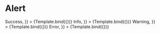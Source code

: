 
<Meta title="Components/Alert" component={Alert} />


# Alert

<Canvas>
  <Story
    name="Success"
    args={{
      status: "success",
      children: <Alert.Title>Success</Alert.Title>,
    }}
  >
    {Template.bind({})}
  </Story>
  <Story
    name="Info"
    args={{
      status: "info",
      children: <Alert.Title>Info</Alert.Title>,
    }}
  >
    {Template.bind({})}
  </Story>
  <Story
    name="Warning"
    args={{
      status: "warning",
      children: <Alert.Title>Warning</Alert.Title>,
    }}
  >
    {Template.bind({})}
  </Story>
  <Story
    name="Error"
    args={{
      status: "error",
      children: <Alert.Title>Error</Alert.Title>,
    }}
  >
    {Template.bind({})}
  </Story>
</Canvas>
